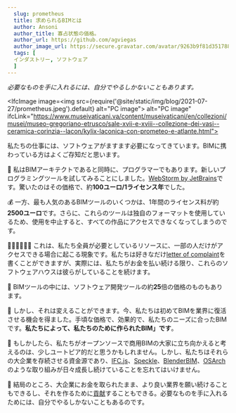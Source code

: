 ```yaml
---
  slug: prometheus
  title: 求められるBIMとは
  author: Ansoni
  author_title: 寡占状態の価格。
  author_url: https://github.com/agviegas
  author_image_url: https://secure.gravatar.com/avatar/9263b9f81d351788e46bc64000c03cb6
  tags: [
  インダストリー, ソフトウェア
  ]
---
```


_必要なものを手に入れるには、自分でやるしかないこともあります。_

<!--truncate-->


<IfcImage image=<img src={require('@site/static/img/blog/2021-07-27/prometheus.jpeg').default} alt="PC image"></img>
   alt="PC image" ifcLink="https://www.museivaticani.va/content/museivaticani/en/collezioni/musei/museo-gregoriano-etrusco/sale-xvii-e-xviii--collezione-dei-vasi--ceramica-corinzia--lacon/kylix-laconica-con-prometeo-e-atlante.html"></IfcImage>

私たちの仕事には、ソフトウェアがますます必要になってきています。BIMに携わっている方はよくご存知だと思います。

  🤯
私はBIMアーキテクトであると同時に、プログラマーでもあります。新しいプログラミングツールを試してみることにしました。[WebStorm by JetBrains](https://www.jetbrains.com/webstorm/)です。驚いたのはその価格で、約**100ユーロ/1ライセンス年**でした。

  💰
一方、最も人気のあるBIMツールのいくつかは、1年間のライセンス料が約**2500ユーロ**です。さらに、これらのツールは独自のフォーマットを使用しているため、使用を中止すると、すべての作品にアクセスできなくなってしまうのです。

  👨‍💼👨‍💼👨‍💼
これは、私たち全員が必要としているリソースに、一部の人だけがアクセスできる場合に起こる現象です。私たちは好きなだけ[letter of complaint](https://gfxspeak.com/2020/08/04/architects-demand-autodesk/)を書くことができますが、実際には、私たちがお金を払い続ける限り、これらのソフトウェアハウスは彼らがしていることを続けます。

  <IfcCard>
  💸
BIMツールの中には、ソフトウェア開発ツールの約<b>25</b>倍の価格のものもあります。
  </IfcCard>️

  💪
しかし、それは変えることができます。今、私たちは初めてBIMを業界に復活させる機会を得ました。手頃な価格で、効果的で、私たちのニーズに合ったBIMです。**私たちによって、私たちのために作られたBIM」です**。

  🤝
もしかしたら、私たちがオープンソースで商用BIMの大家に立ち向かえると考えるのは、少しユートピア的だと思うかもしれません。しかし、私たちはそれらの大企業を存続させる資金源であり、[IFC.js](https://ifcjs.github.io/info/)、[Speckle](https://speckle.systems/)、[BlenderBIM](https://blenderbim.org/)、[OSArch](https://osarch.org/)のような取り組みが日々成長し続けていることを忘れてはいけません。

  🚀
結局のところ、大企業にお金を取られたまま、より良い業界を願い続けることもできるし、それを作るために[貢献](https://discord.gg/FXfyR4XrKT)することもできる。必要なものを手に入れるためには、自分でやるしかないこともあるのです。
